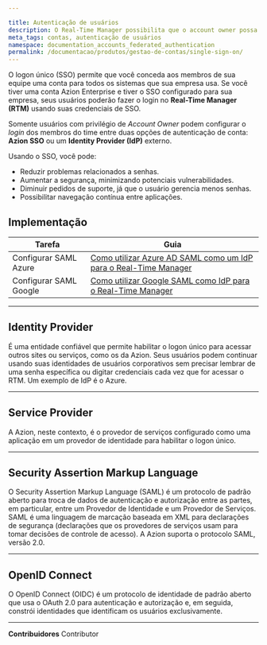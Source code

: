 ```yaml
---

title: Autenticação de usuários
description: O Real-Time Manager possibilita que o account owner possa configurar o login dos seus usuários entre duas opções de autenticação de conta, SSO da Azion ou um Identity Provider externo de sua preferência.
meta_tags: contas, autenticação de usuários
namespace: documentation_accounts_federated_authentication
permalink: /documentacao/produtos/gestao-de-contas/single-sign-on/
---
```


O logon único (SSO) permite que você conceda aos membros de sua equipe uma conta para todos os sistemas que sua empresa usa. Se você tiver uma conta Azion Enterprise e tiver o SSO configurado para sua empresa, seus usuários poderão fazer o login no **Real-Time Manager (RTM)** usando suas credenciais de SSO.

Somente usuários com privilégio de *Account Owner* podem configurar o *login* dos membros do time entre duas opções de autenticação de conta: **Azion SSO** ou um **Identity Provider (IdP)** externo.

Usando o SSO, você pode:

- Reduzir problemas relacionados a senhas.
- Aumentar a segurança, minimizando potenciais vulnerabilidades.
- Diminuir pedidos de suporte, já que o usuário gerencia menos senhas.
- Possibilitar navegação contínua entre aplicações.


## Implementação

| Tarefa | Guia |
| ---- | ----- |
| Configurar SAML Azure | [Como utilizar Azure AD SAML como um IdP para o Real-Time Manager](/pt-br/documentacao/produtos/guias/sso-azure-saml/) |
| Configurar SAML Google | [Como utilizar Google SAML como IdP para o Real-Time Manager](/pt-br/documentacao/produtos/guias/sso-google-saml/) |

---

## Identity Provider

É uma entidade confiável que permite habilitar o logon único para acessar outros sites ou serviços, como os da Azion. Seus usuários podem continuar usando suas identidades de usuários corporativos sem precisar lembrar de uma senha específica ou digitar credenciais cada vez que for acessar o RTM. Um exemplo de IdP é o Azure.

---

## Service Provider

A Azion, neste contexto, é o provedor de serviços configurado como uma aplicação em um provedor de identidade para habilitar o logon único.

---

## Security Assertion Markup Language

O Security Assertion Markup Language (SAML) é um protocolo de padrão aberto para troca de dados de autenticação e autorização entre as partes, em particular, entre um Provedor de Identidade e um Provedor de Serviços. SAML é uma linguagem de marcação baseada em XML para declarações de segurança (declarações que os provedores de serviços usam para tomar decisões de controle de acesso). A Azion suporta o protocolo SAML, versão 2.0.

---

## OpenID Connect

O OpenID Connect (OIDC) é um protocolo de identidade de padrão aberto que usa o OAuth 2.0 para autenticação e autorização e, em seguida, constrói identidades que identificam os usuários exclusivamente.



---


**Contribuidores** <ContributorList>Contributor</ContributorList>
